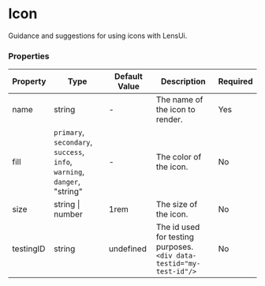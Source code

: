 

<Meta title="General/Icon/Icon" component={Icon}/>

# Icon

Guidance and suggestions for using icons with LensUi.

<Canvas>
    <Icon name="BsAlarm" />
</Canvas>

### Properties

|Property|Type|Default Value|Description|Required|
|---|---|---|---|---|
|name|string|-|The name of the icon to render.|Yes|
|fill|`primary`, `secondary`, `success`, <br/>`info`, `warning`, `danger`, "string"|-|The color of the icon.|No|
|size|string \| number | 1rem |The size of the icon.|No|
|testingID| string | undefined | The id used for testing purposes.<br/>`<div data-testid="my-test-id"/>` |No|

